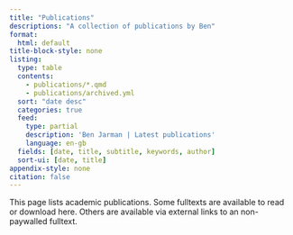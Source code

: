 ```yaml
---
title: "Publications"
descriptions: "A collection of publications by Ben"
format:
  html: default
title-block-style: none
listing:
  type: table
  contents:
    - publications/*.qmd
    - publications/archived.yml
  sort: "date desc"
  categories: true
  feed:
    type: partial
    description: 'Ben Jarman | Latest publications'
    language: en-gb
  fields: [date, title, subtitle, keywords, author]
  sort-ui: [date, title]
appendix-style: none
citation: false
---
```


::: {.callout-note}
This page lists academic publications. Some fulltexts are available to read or download here. Others are available via external links to an non-paywalled fulltext.
:::